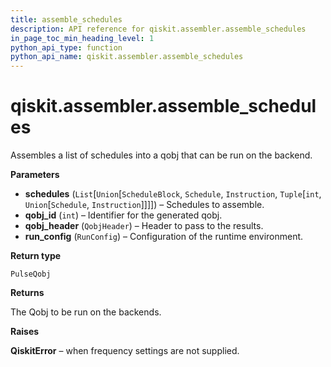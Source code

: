 ```yaml
---
title: assemble_schedules
description: API reference for qiskit.assembler.assemble_schedules
in_page_toc_min_heading_level: 1
python_api_type: function
python_api_name: qiskit.assembler.assemble_schedules
---
```


# qiskit.assembler.assemble\_schedules

<Function id="qiskit.assembler.assemble_schedules" github="https://github.com/qiskit/qiskit/tree/stable/0.20/qiskit/assembler/assemble_schedules.py" signature="assemble_schedules(schedules, qobj_id, qobj_header, run_config)">
  Assembles a list of schedules into a qobj that can be run on the backend.

  **Parameters**

  *   **schedules** (`List`\[`Union`\[`ScheduleBlock`, `Schedule`, `Instruction`, `Tuple`\[`int`, `Union`\[`Schedule`, `Instruction`]]]]) – Schedules to assemble.
  *   **qobj\_id** (`int`) – Identifier for the generated qobj.
  *   **qobj\_header** (`QobjHeader`) – Header to pass to the results.
  *   **run\_config** (`RunConfig`) – Configuration of the runtime environment.

  **Return type**

  `PulseQobj`

  **Returns**

  The Qobj to be run on the backends.

  **Raises**

  **QiskitError** – when frequency settings are not supplied.
</Function>

